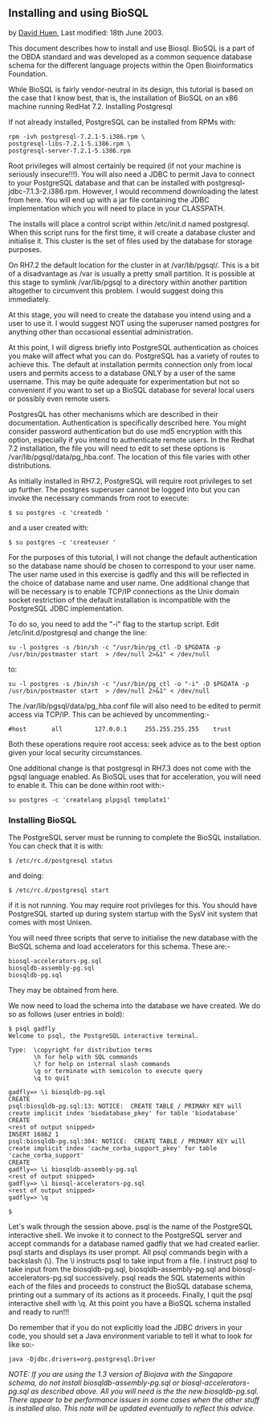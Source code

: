 == Installing and using BioSQL ==

by [[User:David|David Huen]], Last modified: 18th June 2003.

This document describes how to install and use Biosql. BioSQL is a part of the OBDA standard and was developed as a common sequence database schema for the different language projects within the Open Bioinformatics Foundation.

While BioSQL is fairly vendor-neutral in its design, this tutorial is based on the case that I know best, that is, the installation of BioSQL on an x86 machine running RedHat 7.2.
Installing Postgresql

If not already installed, PostgreSQL can be installed from RPMs with:

<pre>
rpm -ivh postgresql-7.2.1-5.i386.rpm \
postgresql-libs-7.2.1-5.i386.rpm \
postgresql-server-7.2.1-5.i386.rpm
</pre>

Root privileges will almost certainly be required (if not your machine is seriously insecure!!!). You will also need a JDBC to permit Java to connect to your PostgreSQL database and that can be installed with postgresql-jdbc-7.1.3-2.i386.rpm. However, I would recommend downloading the latest from here. You will end up with a jar file containing the JDBC implementation which you will need to place in your CLASSPATH.

The installs will place a control script within /etc/init.d named postgresql. When this script runs for the first time, it will create a database cluster and initialise it. This cluster is the set of files used by the database for storage purposes.

On RH7.2 the default location for the cluster in at /var/lib/pgsql/. This is a bit of a disadvantage as /var is usually a pretty small partition. It is possible at this stage to symlink /var/lib/pgsql to a directory within another partition altogether to circumvent this problem. I would suggest doing this immediately.

At this stage, you will need to create the database you intend using and a user to use it. I would suggest NOT using the superuser named postgres for anything other than occasional essential administration.

At this point, I will digress briefly into PostgreSQL authentication as choices you make will affect what you can do. PostgreSQL has a variety of routes to achieve this. The default at installation permits connection only from local users and permits access to a database ONLY by a user of the same username. This may be quite adequate for experimentation but not so convenient if you want to set up a BioSQL database for several local users or possibly even remote users.

PostgresQL has other mechanisms which are described in their documentation. Authentication is specifically described here. You might consider password authentication but do use md5 encryption with this option, especially if you intend to authenticate remote users. In the Redhat 7.2 installation, the file you will need to edit to set these options is /var/lib/pgsql/data/pg_hba.conf. The location of this file varies with other distributions.

As initially installed in RH7.2, PostgreSQL will require root privileges to set up further. The postgres superuser cannot be logged into but you can invoke the necessary commands from root to execute:


 $ su postgres -c 'createdb <insert db name here>'

and a user created with:

 $ su postgres -c 'createuser <insert user name here>'

For the purposes of this tutorial, I will not change the default authentication so the database name should be chosen to correspond to your user name. The user name used in this exercise is gadfly and this will be reflected in the choice of database name and user name. One additional change that will be necessary is to enable TCP/IP connections as the Unix domain socket restriction of the default installation is incompatible with the PostgreSQL JDBC implementation.

To do so, you need to add the "-i" flag to the startup script. Edit /etc/init.d/postgresql and change the line:

<pre>
su -l postgres -s /bin/sh -c "/usr/bin/pg_ctl -D $PGDATA -p /usr/bin/postmaster start  > /dev/null 2>&1" < /dev/null
</pre>

to:

<pre>
su -l postgres -s /bin/sh -c "/usr/bin/pg_ctl -o "-i" -D $PGDATA -p /usr/bin/postmaster start  > /dev/null 2>&1" < /dev/null
</pre>

The /var/lib/pgsql/data/pg_hba.conf file will also need to be edited to permit access via TCP/IP. This can be achieved by uncommenting:-

<pre>
#host       all         127.0.0.1     255.255.255.255    trust
</pre>

Both these operations require root access: seek advice as to the best option given your local security circumstances.

One additional change is that postgresql in RH7.3 does not come with the pgsql language enabled. As BioSQL uses that for acceleration, you will need to enable it. This can be done within root with:-

<pre>
su postgres -c 'createlang plpgsql template1'
</pre>

=== Installing BioSQL ===

The PostgreSQL server must be running to complete the BioSQL installation. You can check that it is with:

 $ /etc/rc.d/postgresql status

and doing:

 $ /etc/rc.d/postgresql start

if it is not running. You may require root privileges for this. You should have PostgreSQL started up during system startup with the SysV init system that comes with most Unixen.

You will need three scripts that serve to initialise the new database with the BioSQL schema and load accelerators for this schema. These are:-

 biosql-accelerators-pg.sql
 biosqldb-assembly-pg.sql
 biosqldb-pg.sql

They may be obtained from here.

We now need to load the schema into the database we have created. We do so as follows (user entries in bold):

<pre>
$ psql gadfly
Welcome to psql, the PostgreSQL interactive terminal.

Type:  \copyright for distribution terms
       \h for help with SQL commands
       \? for help on internal slash commands
       \g or terminate with semicolon to execute query
       \q to quit

gadfly=> \i biosqldb-pg.sql
CREATE
psql:biosqldb-pg.sql:13: NOTICE:  CREATE TABLE / PRIMARY KEY will create implicit index 'biodatabase_pkey' for table 'biodatabase'
CREATE
<rest of output snipped>
INSERT 16862 1
psql:biosqldb-pg.sql:304: NOTICE:  CREATE TABLE / PRIMARY KEY will create implicit index 'cache_corba_support_pkey' for table 'cache_corba_support'
CREATE
gadfly=> \i biosqldb-assembly-pg.sql
<rest of output snipped>
gadfly=> \i biosql-accelerators-pg.sql
<rest of output snipped>
gadfly=> \q

$
</pre>

Let's walk through the session above. psql is the name of the PostgreSQL interactive shell. We invoke it to connect to the PostgreSQL server and accept commands for a database named gadfly that we had created earlier. psql starts and displays its user prompt. All psql commands begin with a backslash (\). The \i instructs psql to take input from a file. I instruct psql to take input from the biosqldb-pg.sql, biosqldb-assembly-pg.sql and biosql-accelerators-pg.sql successively. psql reads the SQL statements within each of the files and proceeds to construct the BioSQL database schema, printing out a summary of its actions as it proceeds. Finally, I quit the psql interactive shell with \q. At this point you have a BioSQL schema installed and ready to run!!!

Do remember that if you do not explicitly load the JDBC drivers in your code, you should set a Java environment variable to tell it what to look for like so:-

 java -Djdbc.drivers=org.postgresql.Driver <whatever your java code is> 

''NOTE: If you are using the 1.3 version of Biojava with the Singapore schema, do not install biosqldb-assembly-pg.sql or biosql-accelerators-pg.sql as described above. All you will need is the the new biosqldb-pg.sql. There appear to be performance issues in some cases when the other stuff is installed also. This note will be updated eventually to reflect this advice.''